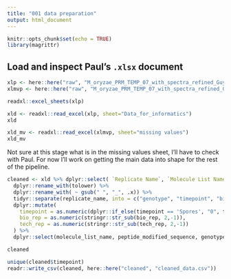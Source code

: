 ```yaml
---
title: "001 data preparation"
output: html_document
---
```


```r
knitr::opts_chunk$set(echo = TRUE)
library(magrittr)
```

## Load and inspect Paul's `.xlsx` document

```r
xlp <- here::here("raw", "M_oryzae_PRM_TEMP_07_with_spectra_refined_Guy11_deltaPmk1_timecourse_for_informatics.xlsx")
xlmvp <- here::here("raw", "M_oryzae_PRM_TEMP_07_with_spectra_refined_Guy11_deltaPmk1_timecourse_for_informatics_missing_values.xlsx")

readxl::excel_sheets(xlp)

xld <- readxl::read_excel(xlp, sheet="Data_for_informatics")
xld 

xld_mv <- readxl::read_excel(xlmvp, sheet="missing values")
xld_mv
```


Not sure at this stage what is in the missing values sheet, I'll have to check with Paul. For now I'll work on getting the main data into shape for the rest of the pipeline. 


```r
cleaned <- xld %>% dplyr::select( `Replicate Name`, `Molecule List Name`, `Total Area`, `Peptide Modified Sequence`) %>% 
  dplyr::rename_with(tolower) %>% 
  dplyr::rename_with( ~ gsub(" ", "_", .x)) %>% 
  tidyr::separate(replicate_name, into = c("genotype", "timepoint", "bio_rep", "tech_rep", "misc"), sep=", ") %>%
  dplyr::mutate(
    timepoint = as.numeric(dplyr::if_else(timepoint == 'Spores', "0", timepoint)),
    bio_rep = as.numeric(stringr::str_sub(bio_rep, 2,-1)),
    tech_rep = as.numeric(stringr::str_sub(tech_rep, 2,-1))
  ) %>% 
  dplyr::select(molecule_list_name, peptide_modified_sequence, genotype, timepoint, bio_rep, tech_rep, total_area)

cleaned

unique(cleaned$timepoint)
readr::write_csv(cleaned, here::here("cleaned", "cleaned_data.csv"))
```

